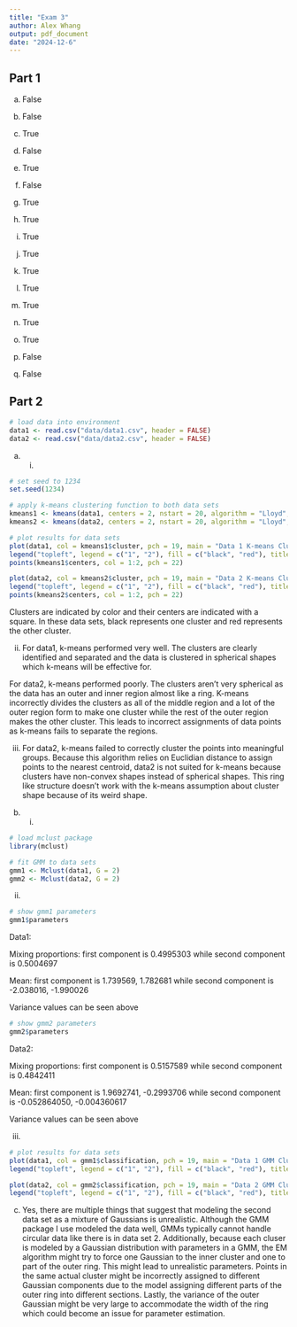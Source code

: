 ```yaml
---
title: "Exam 3"
author: Alex Whang
output: pdf_document
date: "2024-12-6"
---
```


## Part 1

a. False

b. False

c. True

d. False

e. True

f. False

g. True

h. True

i. True

j. True

k. True

l. True

m. True

n. True

o. True

p. False

q. False

## Part 2

```r
# load data into environment
data1 <- read.csv("data/data1.csv", header = FALSE)
data2 <- read.csv("data/data2.csv", header = FALSE)
```

a. i. 

```r
# set seed to 1234
set.seed(1234)

# apply k-means clustering function to both data sets
kmeans1 <- kmeans(data1, centers = 2, nstart = 20, algorithm = "Lloyd", iter.max = 100)
kmeans2 <- kmeans(data2, centers = 2, nstart = 20, algorithm = "Lloyd", iter.max = 100)

# plot results for data sets
plot(data1, col = kmeans1$cluster, pch = 19, main = "Data 1 K-means Clustering")
legend("topleft", legend = c("1", "2"), fill = c("black", "red"), title = "cluster")
points(kmeans1$centers, col = 1:2, pch = 22)

plot(data2, col = kmeans2$cluster, pch = 19, main = "Data 2 K-means Clustering")
legend("topleft", legend = c("1", "2"), fill = c("black", "red"), title = "cluster")
points(kmeans2$centers, col = 1:2, pch = 22)
```

Clusters are indicated by color and their centers are indicated with a square. In these data sets, black represents one cluster and red represents the other cluster.

ii. For data1, k-means performed very well. The clusters are clearly identified and separated and the data is clustered in spherical shapes which k-means will be effective for.

For data2, k-means performed poorly. The clusters aren't very spherical as the data has an outer and inner region almost like a ring. K-means incorrectly divides the clusters as all of the middle region and a lot of the outer region form to make one cluster while the rest of the outer region makes the other cluster. This leads to incorrect assignments of data points as k-means fails to separate the regions.

iii. For data2, k-means failed to correctly cluster the points into meaningful groups. Because this algorithm relies on Euclidian distance to assign points to the nearest centroid, data2 is not suited for k-means because clusters have non-convex shapes instead of spherical shapes. This ring like structure doesn't work with the k-means assumption about cluster shape because of its weird shape.

b. i. 

```r
# load mclust package
library(mclust)

# fit GMM to data sets
gmm1 <- Mclust(data1, G = 2)
gmm2 <- Mclust(data2, G = 2)
```

ii.

```r
# show gmm1 parameters
gmm1$parameters
```

Data1:

Mixing proportions: first component is 0.4995303 while second component is 0.5004697

Mean: first component is 1.739569, 1.782681 while second component is -2.038016, -1.990026

Variance values can be seen above

```r
# show gmm2 parameters
gmm2$parameters
```

Data2:

Mixing proportions: first component is 0.5157589 while second component is 0.4842411

Mean: first component is 1.9692741, -0.2993706 while second component is -0.052864050, -0.004360617

Variance values can be seen above

iii.

```r
# plot results for data sets
plot(data1, col = gmm1$classification, pch = 19, main = "Data 1 GMM Clustering")
legend("topleft", legend = c("1", "2"), fill = c("black", "red"), title = "cluster")

plot(data2, col = gmm2$classification, pch = 19, main = "Data 2 GMM Clustering")
legend("topleft", legend = c("1", "2"), fill = c("black", "red"), title = "cluster")
```

c. Yes, there are multiple things that suggest that modeling the second data set as a mixture of Gaussians is unrealistic. Although the GMM package I use modeled the data well, GMMs typically cannot handle circular data like there is in data set 2. Additionally, because each cluser is modeled by a Gaussian distribution with parameters in a GMM, the EM algorithm might try to force one Gaussian to the inner cluster and one to part of the outer ring. This might lead to unrealistic parameters. Points in the same actual cluster might be incorrectly assigned to different Gaussian components due to the model assigning different parts of the outer ring into different sections. Lastly, the variance of the outer Gaussian might be very large to accommodate the width of the ring which could become an issue for parameter estimation.
